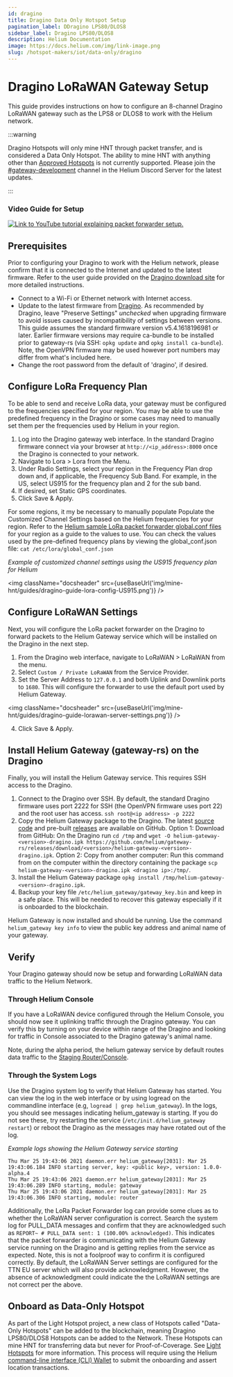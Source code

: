 ```yaml
---
id: dragino
title: Dragino Data Only Hotspot Setup
pagination_label: DDragino LPS80/DLOS8
sidebar_label: Dragino LPS80/DLOS8
description: Helium Documentation
image: https://docs.helium.com/img/link-image.png
slug: /hotspot-makers/iot/data-only/dragino
---
```


# Dragino LoRaWAN Gateway Setup


This guide provides instructions on how to configure an 8-channel Dragino LoRaWAN gateway such as
the LPS8 or DLOS8 to work with the Helium network.

:::warning

Dragino Hotspots will only mine HNT through packet transfer, and is considered a Data Only Hotspot.
The ability to mine HNT with anything other than [Approved Hotspots](https://helium.com/mine) is not
currently supported. Please join the
[#gateway-development](discord://discord.com/channels/404106811252408320/784462269072277576) channel
in the Helium Discord Server for the latest updates.

:::

### Video Guide for Setup

[![Link to YouTube tutorial explaining packet forwarder setup.](https://img.youtube.com/vi/OuujPVK8f3U/0.jpg)](https://www.youtube.com/watch?v=OuujPVK8f3U)

## Prerequisites

Prior to configuring your Dragino to work with the Helium network, please confirm that it is
connected to the Internet and updated to the latest firmware. Refer to the user guide provided on
the [Dragino download site](http://www.dragino.com/downloads/index.php?dir=LoRa_Gateway/) for more
detailed instructions.

- Connect to a Wi-Fi or Ethernet network with Internet access.
- Update to the latest firmware from
  [Dragino](http://www.dragino.com/downloads/index.php?dir=LoRa_Gateway/). As recommended by
  Dragino, leave "Preserve Settings" _unchecked_ when upgrading firmware to avoid issues caused by
  incompatibility of settings between versions. This guide assumes the standard firmware version
  v5.4.1618196981 or later. Earlier firmware versions may require ca-bundle to be installed prior to
  gateway-rs (via SSH: `opkg update` and `opkg install ca-bundle`). Note, the OpenVPN firmware may
  be used however port numbers may differ from what's included here.
- Change the root password from the default of 'dragino', if desired.

## Configure LoRa Frequency Plan

To be able to send and receive LoRa data, your gateway must be configured to the frequencies
specified for your region. You may be able to use the predefined frequency in the Dragino or some
cases may need to manually set them per the frequencies used by Helium in your region.

1. Log into the Dragino gateway web interface. In the standard Dragino firmware connect via your
   browser at `http://<ip_address>:8000` once the Dragino is connected to your network.
2. Navigate to Lora > Lora from the Menu.
3. Under Radio Settings, select your region in the Frequency Plan drop down and, if applicable, the
   Frequency Sub Band. For example, in the US, select US915 for the frequency plan and 2 for the sub
   band.
4. If desired, set Static GPS coordinates.
5. Click Save & Apply.

For some regions, it my be necessary to manually populate Populate the Customized Channel Settings
based on the Helium frequencies for your region. Refer to the
[Helium sample LoRa packet forwarder global.conf files](https://github.com/helium/sx1302_hal/tree/helium/hotspot/packet_forwarder)
for your region as a guide to the values to use. You can check the values used by the pre-defined
frequency plans by viewing the global_conf.json file: `cat /etc/lora/global_conf.json`

_Example of customized channel settings using the US915 frequency plan for Helium_

<img
  className="docsheader"
  src={useBaseUrl('img/mine-hnt/guides/dragino-guide-lora-config-US915.png')}
/>

## Configure LoRaWAN Settings

Next, you will configure the LoRa packet forwarder on the Dragino to forward packets to the Helium
Gateway service which will be installed on the Dragino in the next step.

1. From the Dragino web interface, navigate to LoRaWAN > LoRaWAN from the menu.
2. Select `Custom / Private LoRaWAN` from the Service Provider.
3. Set the Server Address to `127.0.0.1` and both Uplink and Downlink ports to `1680`. This will
   configure the forwarder to use the default port used by Helium Gateway.

<img
  className="docsheader"
  src={useBaseUrl('img/mine-hnt/guides/dragino-guide-lorawan-server-settings.png')}
/>

4. Click Save & Apply.

## Install Helium Gateway (gateway-rs) on the Dragino

Finally, you will install the Helium Gateway service. This requires SSH access to the Dragino.

1. Connect to the Dragino over SSH. By default, the standard Dragino firmware uses port 2222 for SSH
   (the OpenVPN firmware uses port 22) and the root user has access. `ssh root@<ip address> -p 2222`
2. Copy the Helium Gateway package to the Dragino. The latest
   [source code](https://github.com/helium/gateway-rs) and pre-built
   [releases](https://github.com/helium/gateway-rs/releases) are available on GitHub. Option 1:
   Download from GitHub: On the Dragino run `cd /tmp` and
   `wget -O helium-gateway-<version>-dragino.ipk https://github.com/helium/gateway-rs/releases/download/<version>/helium-gateway-<version>-dragino.ipk`.
   Option 2: Copy from another computer: Run this command from on the computer within the directory
   containing the package `scp helium-gateway-<version>-dragino.ipk <dragino ip>:/tmp/`.
3. Install the Helium Gateway package `opkg install /tmp/helium-gateway-<version>-dragino.ipk`.
4. Backup your key file `/etc/helium_gateway/gateway_key.bin` and keep in a safe place. This will be
   needed to recover this gateway especially if it is onboarded to the blockchain.

Helium Gateway is now installed and should be running. Use the command `helium_gateway key info` to
view the public key address and animal name of your gateway.

## Verify

Your Dragino gateway should now be setup and forwarding LoRaWAN data traffic to the Helium Network.

### Through Helium Console

If you have a LoRaWAN device configured through the Helium Console, you should now see it uplinking
traffic through the Dragino gateway. You can verify this by turning on your device within range of
the Dragino and looking for traffic in Console associated to the Dragino gateway's animal name.

Note, during the alpha period, the helium gateway service by default routes data traffic to the
[Staging Router/Console](https://staging-console.helium.wtf/).

### Through the System Logs

Use the Dragino system log to verify that Helium Gateway has started. You can view the log in the
web interface or by using logread on the commandline interface (e.g,
`logread | grep helium_gateway`). In the logs, you should see messages indicating helium_gateway is
starting. If you do not see these, try restarting the service (`/etc/init.d/helium_gateway restart`)
or reboot the Dragino as the messages may have rotated out of the log.

_Example logs showing the Helium Gateway service starting_

```
Thu Mar 25 19:43:06 2021 daemon.err helium_gateway[2031]: Mar 25 19:43:06.184 INFO starting server, key: <public key>, version: 1.0.0-alpha.4
Thu Mar 25 19:43:06 2021 daemon.err helium_gateway[2031]: Mar 25 19:43:06.289 INFO starting, module: gateway
Thu Mar 25 19:43:06 2021 daemon.err helium_gateway[2031]: Mar 25 19:43:06.306 INFO starting, module: router
```

Additionally, the LoRa Packet Forwarder log can provide some clues as to whether the LoRaWAN server
configuration is correct. Search the system log for PULL_DATA messages and confirm that they are
acknowledged such as `REPORT~ # PULL_DATA sent: 1 (100.00% acknowledged)`. This indicates that the
packet forwarder is communicating with the Helium Gateway service running on the Dragino and is
getting replies from the service as expected. Note, this is not a foolproof way to confirm it is
configured correctly. By default, the LoRaWAN Server settings are configured for the TTN EU server
which will also provide acknowledgment. However, the absence of acknowledgment could indicate the
the LoRaWAN settings are not correct per the above.

## Onboard as Data-Only Hotspot

As part of the Light Hotspot project, a new class of Hotspots called "Data-Only Hotspots" can be
added to the blockchain, meaning Dragino LPS80/DLOS8 Hotspots can be added to the Network. These
Hotspots can mine HNT for transferring data but never for Proof-of-Coverage. See
[Light Hotspots](/hotspot-makers/light-hotspots) for more information. This process will require
using the Helium [command-line interface (CLI) Wallet](https://github.com/helium/helium-wallet-rs)
to submit the onboarding and assert location transactions.
